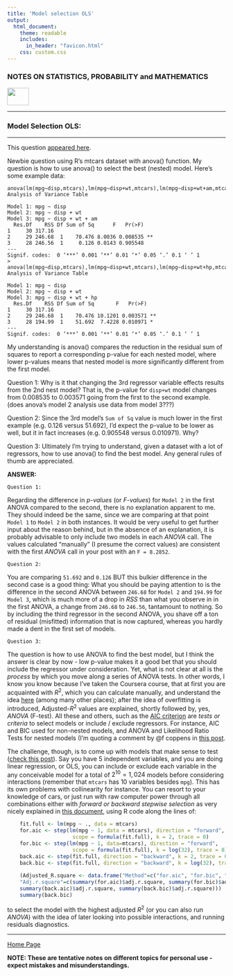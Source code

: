 ```yaml
---
title: 'Model selection OLS'
output: 
  html_document:
    theme: readable
    includes:
      in_header: "favicon.html" 
    css: custom.css
---
```



### **NOTES ON STATISTICS, PROBABILITY and MATHEMATICS**

<a href="http://rinterested.github.io/statistics/index.html">
<img HEIGHT="40" WIDTH="50" src="logo.PNG"></a>

---

### Model Selection OLS:

---


This question [appeared here](http://stats.stackexchange.com/q/172782/67822).

Newbie question using R's mtcars dataset with anova() function. My question is how to use anova() to select the best (nested) model. Here's some example data:


    anova(lm(mpg~disp,mtcars),lm(mpg~disp+wt,mtcars),lm(mpg~disp+wt+am,mtcars))
    Analysis of Variance Table
    
    Model 1: mpg ~ disp
    Model 2: mpg ~ disp + wt
    Model 3: mpg ~ disp + wt + am
      Res.Df    RSS Df Sum of Sq      F   Pr(>F)   
    1     30 317.16                                
    2     29 246.68  1    70.476 8.0036 0.008535 **
    3     28 246.56  1     0.126 0.0143 0.905548   
    ---
    Signif. codes:  0 ‘***’ 0.001 ‘**’ 0.01 ‘*’ 0.05 ‘.’ 0.1 ‘ ’ 1
    > anova(lm(mpg~disp,mtcars),lm(mpg~disp+wt,mtcars),lm(mpg~disp+wt+hp,mtcars))
    Analysis of Variance Table
    
    Model 1: mpg ~ disp
    Model 2: mpg ~ disp + wt
    Model 3: mpg ~ disp + wt + hp
      Res.Df    RSS Df Sum of Sq       F   Pr(>F)   
    1     30 317.16                                 
    2     29 246.68  1    70.476 10.1201 0.003571 **
    3     28 194.99  1    51.692  7.4228 0.010971 * 
    ---
    Signif. codes:  0 ‘***’ 0.001 ‘**’ 0.01 ‘*’ 0.05 ‘.’ 0.1 ‘ ’ 1


My understanding is anova() compares the reduction in the residual sum of squares to report a corresponding p-value for each nested model, where lower p-values means that nested model is more significantly different from the first model. 

Question 1: Why is it that changing the 3rd regressor variable effects results from the 2nd nest model? That is, the p-value for `disp+wt` model changes from 0.008535 to 0.003571 going from the first to the second example. (does anova's model 2 analysis use data from model 3???)

Question 2: Since the 3rd model's `Sum of Sq` value is much lower in the first example (e.g. 0.126 versus 51.692), I'd expect the p-value to be lower as well, but it in fact increases (e.g. 0.905548 versus 0.010971). Why?

Question 3: Ultimately I'm trying to understand, given a dataset with a lot of regressors, how to use anova() to find the best model. Any general rules of thumb are appreciated. 

**ANSWER:**

    Question 1:

Regarding the difference in *p-values* (or *F-values*) for `Model 2` in the first ANOVA compared to the second, there is no explanation apparent to me. They should indeed be the same, since we are comparing at that point `Model 1` to `Model 2` in both instances. It would be very useful to get further input about the reason behind, but in the absence of an explanation, it is probably advisable to only include two models in each *ANOVA* call. The values calculated "manually" (I presume the correct values) are consistent with the first *ANOVA* call in your post with an `F = 8.2852`. 

    Question 2:

You are comparing `51.692` and `0.126 ` BUT this bulkier difference in the second case is a good thing: What you should be paying attention to is the difference in the second ANOVA between `246.68` for `Model 2` and `194.99` for `Model 3`, which is much more of a drop in *RSS* than what you observe in in the first ANOVA, a change from `246.68` to `246.56`, tantamount to nothing. So by including the third regressor in the second ANOVA, you shave off a ton of residual (misfitted) information that is now captured, whereas you hardly made a dent in the first set of models. 

    Question 3:

The question is how to use ANOVA to find the best model, but I think the answer is clear by now - low p-value makes it a good bet that you should include the regressor under consideration. Yet, what is not clear at all is the *process* by which you move along a series of ANOVA tests. In other words, I know you know because I've taken the Coursera course, that at first you are acquainted with $R^2$, which you can calculate manually, and understand the idea [here][1] (among many other places); after the idea of overfitting is introduced, Adjusted-$R^2$ values are explained, shortly followed by, yes, *ANOVA* (F-test). All these and others, such as the [AIC criterion][2] are *tests or criteria* to select models or include / exclude regressors. For instance, AIC and BIC used for non-nested models, and ANOVA and Likelihood Ratio Tests for nested models (I'm quoting a comment by @f coppens in [this post][3].

The challenge, though, is to come up with models that make sense to test ([check this post][4]). Say you have 5 independent variables, and you are doing linear regression, or OLS, you can include or exclude each variable in the any conceivable model for a total of $2^{10}=1,024$ models before considering interactions (remember that `mtcars` has 10 variables besides `mpg`). This has its own problems with collinearity for instance. You can resort to your knowledge of cars, or just run with raw computer power through all combinations either with *forward or backward stepwise selection* as very nicely explained in [this document][5], using R code along the lines of:

```r
    fit.full <- lm(mpg ~ ., data = mtcars)    
    for.aic <- step(lm(mpg ~ 1, data = mtcars), direction = "forward", 
                     scope = formula(fit.full), k = 2, trace = 0)               # forward AIC
    for.bic <- step(lm(mpg ~ 1, data=mtcars), direction = "forward", 
                     scope = formula(fit.full), k = log(32), trace = 0)         # forward BIC
    back.aic <- step(fit.full, direction = "backward", k = 2, trace = 0)        # backward AIC
    back.bic <- step(fit.full, direction = "backward", k = log(32), trace = 0)  # backward BIC
    
    (Adjusted_R.square <- data.frame("Method"=c("for.aic", "for.bic", "back.aic", "back.bic"), 
    "Adj.r.square"=c(summary(for.aic)$adj.r.square, summary(for.bic)$adj.r.square, 
    summary(back.aic)$adj.r.square, summary(back.bic)$adj.r.square)))
    summary(back.bic)
```

to select the model with the highest adjusted $R^2$ (or you can also run *ANOVA*) with the idea of later looking into possible interactions, and running residuals diagnostics. 


  [1]: http://stats.stackexchange.com/a/172161/67822
  [2]: https://en.wikipedia.org/wiki/Akaike_information_criterion
  [3]: http://stats.stackexchange.com/q/172398/67822
  [4]: http://stats.stackexchange.com/q/21265/67822
  [5]: https://rstudio-pubs-static.s3.amazonaws.com/102178_63fefd368fa6427692f3647d521fad2f.html

---
<a href="http://rinterested.github.io/statistics/index.html">Home Page</a>

**NOTE: These are tentative notes on different topics for personal use - expect mistakes and misunderstandings.**